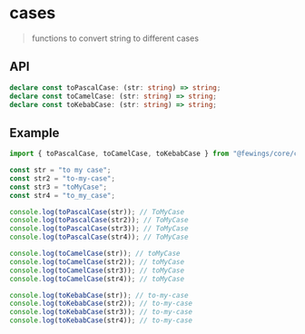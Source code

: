 # cases

> functions to convert string to different cases

## API

```ts
declare const toPascalCase: (str: string) => string;
declare const toCamelCase: (str: string) => string;
declare const toKebabCase: (str: string) => string;
```

## Example

```ts
import { toPascalCase, toCamelCase, toKebabCase } from "@fewings/core/converter";

const str = "to my case";
const str2 = "to-my-case";
const str3 = "toMyCase";
const str4 = "to_my_case";

console.log(toPascalCase(str)); // ToMyCase
console.log(toPascalCase(str2)); // ToMyCase
console.log(toPascalCase(str3)); // ToMyCase
console.log(toPascalCase(str4)); // ToMyCase

console.log(toCamelCase(str)); // toMyCase
console.log(toCamelCase(str2)); // toMyCase
console.log(toCamelCase(str3)); // toMyCase
console.log(toCamelCase(str4)); // toMyCase

console.log(toKebabCase(str)); // to-my-case
console.log(toKebabCase(str2)); // to-my-case
console.log(toKebabCase(str3)); // to-my-case
console.log(toKebabCase(str4)); // to-my-case
````



